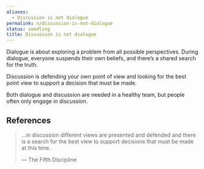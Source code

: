 ```yaml
---
aliases:
  - Discussion is not dialogue
permalink: n/discussion-is-not-dialogue
status: seedling
title: Discussion is not dialogue
---
```

Dialogue is about exploring a problem from all possible perspectives. During dialogue, everyone suspends their own beliefs, and there’s a shared search for the truth.

Discussion is defending your own point of view and looking for the best point view to support a decision that must be made.

Both dialogue and discussion are needed in a healthy team, but people often only engage in discussion.

## References

> …in discussion different views are presented and defended and there is a search for the best view to support decisions that must be made at this time.
>
> — The Fifth Discipline
